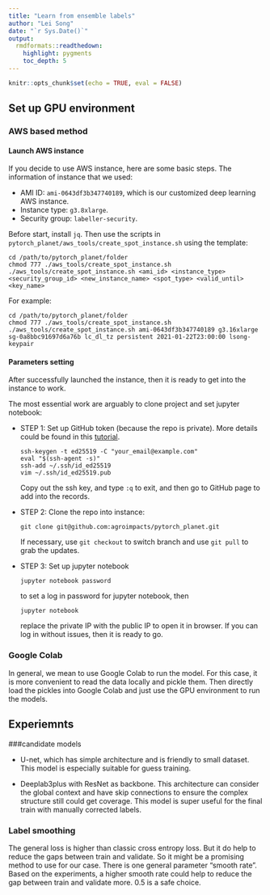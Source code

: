 ```yaml
---
title: "Learn from ensemble labels"
author: "Lei Song"
date: "`r Sys.Date()`"
output: 
  rmdformats::readthedown:
    highlight: pygments
    toc_depth: 5
---
```


```r
knitr::opts_chunk$set(echo = TRUE, eval = FALSE)
```

## Set up GPU environment
### AWS based method
#### Launch AWS instance
If you decide to use AWS instance, here are some basic steps.
The information of instance that we used:

- AMI ID: `ami-0643df3b347740189`, which is our customized deep learning AWS instance.
- Instance type: `g3.8xlarge`.
- Security group: `labeller-security`.

Before start, install `jq`.
Then use the scripts in `pytorch_planet/aws_tools/create_spot_instance.sh` using the template:
```
cd /path/to/pytorch_planet/folder
chmod 777 ./aws_tools/create_spot_instance.sh
./aws_tools/create_spot_instance.sh <ami_id> <instance_type> <security_group_id> <new_instance_name> <spot_type> <valid_until> <key_name>
```
For example:
```
cd /path/to/pytorch_planet/folder
chmod 777 ./aws_tools/create_spot_instance.sh
./aws_tools/create_spot_instance.sh ami-0643df3b347740189 g3.16xlarge sg-0a8bbc91697d6a76b lc_dl_tz persistent 2021-01-22T23:00:00 lsong-keypair
```

#### Parameters setting
After successfully launched the instance, then it is ready to get into the instance to work.

The most essential work are arguably to clone project and set jupyter notebook:

- STEP 1: Set up GitHub token (because the repo is private). More details could be found in this [tutorial](https://docs.github.com/en/free-pro-team@latest/github/authenticating-to-github/generating-a-new-ssh-key-and-adding-it-to-the-ssh-agent).

  ```
  ssh-keygen -t ed25519 -C "your_email@example.com"
  eval "$(ssh-agent -s)"
  ssh-add ~/.ssh/id_ed25519
  vim ~/.ssh/id_ed25519.pub
  ```
  Copy out the ssh key, and type `:q` to exit, and then go to GitHub page to add into the records.
    
- STEP 2: Clone the repo into instance:
  
  ```
  git clone git@github.com:agroimpacts/pytorch_planet.git
  ```
  
  If necessary, use `git checkout` to switch branch and use `git pull` to grab the updates.
  
- STEP 3: Set up jupyter notebook

  ```
  jupyter notebook password
  ```
  to set a log in password for jupyter notebook, then
  ```
  jupyter notebook
  ```
  replace the private IP with the public IP to open it in browser. If you can log in without issues, then it is ready to go.

### Google Colab
In general, we mean to use Google Colab to run the model. For this case, it is more convenient to read the data locally and pickle them. Then directly load the pickles into Google Colab and just use the GPU environment to run the models.

## Experiemnts
###candidate models

- U-net, which has simple architecture and is friendly to small dataset. This model is especially suitable for guess training.

- Deeplab3plus with ResNet as backbone. This architecture can consider the global context and have skip connections to ensure the complex structure still could get coverage. This model is super useful for the final train with manually corrected labels.

### Label smoothing
The general loss is higher than classic cross entropy loss. But it do help to reduce the gaps between train and validate. So it might be a promising method to use for our case. There is one general parameter "smooth rate". Based on the experiments, a higher smooth rate could help to reduce the gap between train and validate more. 0.5 is a safe choice.

